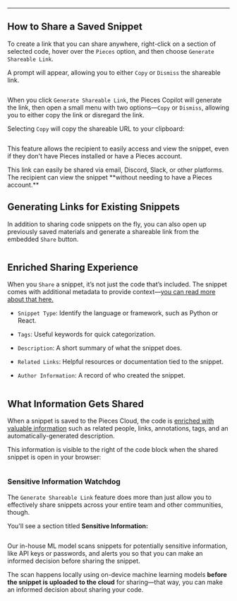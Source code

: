 ***

## How to Share a Saved Snippet

To create a link that you can share anywhere, right-click on a section of selected code, hover over the `Pieces` option, and then choose `Generate Shareable Link`.

A prompt will appear, allowing you to either `Copy` or `Dismiss` the shareable link.

<Image src="https://storage.googleapis.com/hashnode_product_documentation_assets/sublime_text_plugin_assets/using_snippets/sharing/gen_shareable_link.png" alt="" align="center" fullwidth="true" />

When you click `Generate Shareable Link`, the Pieces Copilot will generate the link, then open a small menu with two options—`Copy` or `Dismiss`, allowing you to either copy the link or disregard the link.

Selecting `Copy` will copy the shareable URL to your clipboard:

<Image src="https://storage.googleapis.com/hashnode_product_documentation_assets/sublime_text_plugin_assets/using_snippets/sharing/using_snippets_menu_generate_shareable_link_1092024.png" alt="" align="center" fullwidth="true" />

This feature allows the recipient to easily access and view the snippet, even if they don't have Pieces installed or have a Pieces account.

<Callout type="tip">
  This link can easily be shared via email, Discord, Slack, or other platforms. The recipient can view the snippet **without needing to have a Pieces account.**
</Callout>

## Generating Links for Existing Snippets

In addition to sharing code snippets on the fly, you can also open up previously saved materials and generate a shareable link from the embedded `Share` button.

<Image src="https://storage.googleapis.com/hashnode_product_documentation_assets/sublime_text_plugin_assets/using_snippets/using_snippets_PARENT_PAGE/sharing_saved_media.gif" alt="" align="center" fullwidth="true" />

## Enriched Sharing Experience

When you `Share` a snippet, it’s not just the code that’s included. The snippet comes with additional metadata to provide context—[you can read more about that here.](https://docs.pieces.app/products/extensions-plugins/sublime/drive/save-snippets#whats-stored-when-you-save-a-snippet)

* `Snippet Type`: Identify the language or framework, such as Python or React.

* `Tags`: Useful keywords for quick categorization.

* `Description`: A short summary of what the snippet does.

* `Related Links`: Helpful resources or documentation tied to the snippet.

* `Author Information`: A record of who created the snippet.

<Image src="https://cdn.hashnode.com/res/hashnode/image/upload/v1733970528143/f4acf9e2-0d73-4634-8695-a6cdcfbd3814.png" alt="" align="center" fullwidth="true" />

## What Information Gets Shared

When a snippet is saved to the Pieces Cloud, the code is [enriched with valuable information](https://docs.pieces.app/products/extensions-plugins/sublime/drive/save-snippets#whats-stored-when-you-save-a-snippet) such as related people, links, annotations, tags, and an automatically-generated description.

This information is visible to the right of the code block when the shared snippet is open in your browser:

<Image src="https://cdn.hashnode.com/res/hashnode/image/upload/v1733970040011/f627038f-b8f3-46f8-8235-600d1a8a8efd.png" alt="" align="center" fullwidth="true" />

### Sensitive Information Watchdog

The `Generate Shareable Link` feature does more than just allow you to effectively share snippets across your entire team and other communities, though.

You'll see a section titled **Sensitive Information:**

<Image src="https://cdn.hashnode.com/res/hashnode/image/upload/v1733970500459/864946d3-8d27-435c-beb4-01f5d37e5fdc.png" alt="" align="center" fullwidth="true" />

Our in-house ML model scans snippets for potentially sensitive information, like API keys or passwords, and alerts you so that you can make an informed decision before sharing the snippet.  

The scan happens locally using on-device machine learning models **before the snippet is uploaded to the cloud** for sharing—that way, you can make an informed decision about sharing your code.
